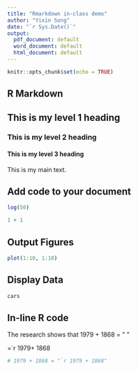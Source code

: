 ```yaml
---
title: "Rmarkdown in-class demo"
author: "Yixin Song"
date: "`r Sys.Date()`"
output:
  pdf_document: default
  word_document: default
  html_document: default
---
```


```r
knitr::opts_chunk$set(echo = TRUE)
```

## R Markdown

## This is my level 1 heading

### This is my level 2 heading

#### This is my level 3 heading

This is my main text.

## Add code to your document

```r
log(50)
```

```r

1 + 1
```

## Output Figures

```r
plot(1:10, 1:10)
```

## Display Data

```r
cars
```

## In-line R code

The research shows that 1979 + 1868 = " "

=\`r 1979+ 1868

```r
# 1979 + 1868 = "`r 1979 + 1868"
```

\
\
\
\
\
\
